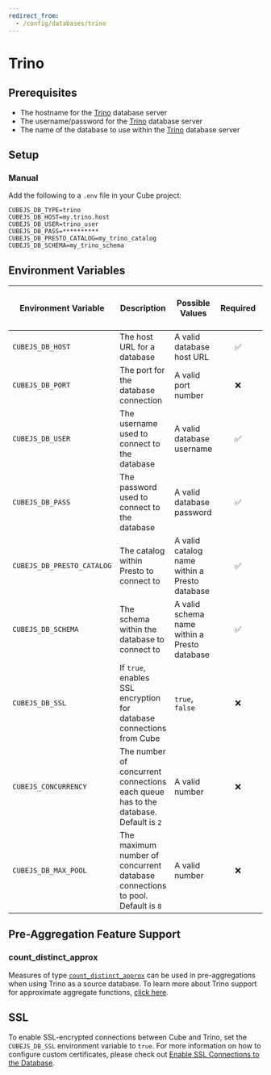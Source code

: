 ```yaml
---
redirect_from:
  - /config/databases/trino
---
```


# Trino

## Prerequisites

- The hostname for the [Trino][trino] database server
- The username/password for the [Trino][trino] database server
- The name of the database to use within the [Trino][trino] database server

## Setup

### Manual

Add the following to a `.env` file in your Cube project:

```dotenv
CUBEJS_DB_TYPE=trino
CUBEJS_DB_HOST=my.trino.host
CUBEJS_DB_USER=trino_user
CUBEJS_DB_PASS=**********
CUBEJS_DB_PRESTO_CATALOG=my_trino_catalog
CUBEJS_DB_SCHEMA=my_trino_schema
```

## Environment Variables

| Environment Variable       | Description                                                                         | Possible Values                               | Required | [Supports multiple data sources?][ref-config-multiple-ds-decorating-env] |
| -------------------------- | ----------------------------------------------------------------------------------- | --------------------------------------------- | :------: | :----------------------------------------------------------------------: |
| `CUBEJS_DB_HOST`           | The host URL for a database                                                         | A valid database host URL                     |    ✅    |                                    ✅                                    |
| `CUBEJS_DB_PORT`           | The port for the database connection                                                | A valid port number                           |    ❌    |                                    ✅                                    |
| `CUBEJS_DB_USER`           | The username used to connect to the database                                        | A valid database username                     |    ✅    |                                    ✅                                    |
| `CUBEJS_DB_PASS`           | The password used to connect to the database                                        | A valid database password                     |    ✅    |                                    ✅                                    |
| `CUBEJS_DB_PRESTO_CATALOG` | The catalog within Presto to connect to                                             | A valid catalog name within a Presto database |    ✅    |                                    ✅                                    |
| `CUBEJS_DB_SCHEMA`         | The schema within the database to connect to                                        | A valid schema name within a Presto database  |    ✅    |                                    ✅                                    |
| `CUBEJS_DB_SSL`            | If `true`, enables SSL encryption for database connections from Cube                | `true`, `false`                               |    ❌    |                                    ✅                                    |
| `CUBEJS_CONCURRENCY`       | The number of concurrent connections each queue has to the database. Default is `2` | A valid number                                |    ❌    |                                    ✅                                    |
| `CUBEJS_DB_MAX_POOL`       | The maximum number of concurrent database connections to pool. Default is `8`       | A valid number                                |    ❌    |                                    ✅                                    |

## Pre-Aggregation Feature Support

### count_distinct_approx

Measures of type
[`count_distinct_approx`][ref-schema-ref-types-formats-countdistinctapprox] can
be used in pre-aggregations when using Trino as a source database. To learn more
about Trino support for approximate aggregate functions, [click
here][trino-docs-approx-agg-fns].

## SSL

To enable SSL-encrypted connections between Cube and Trino, set the
`CUBEJS_DB_SSL` environment variable to `true`. For more information on how to
configure custom certificates, please check out [Enable SSL Connections to the
Database][ref-recipe-enable-ssl].

[trino]: https://trino.io/
[trino-docs-approx-agg-fns]:
  https://trino.io/docs/current/functions/aggregate.html#approximate-aggregate-functions
[ref-config-multiple-ds-decorating-env]:
  /product/configuration/advanced/multiple-data-sources#configuring-data-sources-with-environment-variables-decorated-environment-variables
[ref-recipe-enable-ssl]:
  /guides/recipes/data-sources/using-ssl-connections-to-data-source
[ref-schema-ref-types-formats-countdistinctapprox]:
  /reference/data-model/types-and-formats#count_distinct_approx
